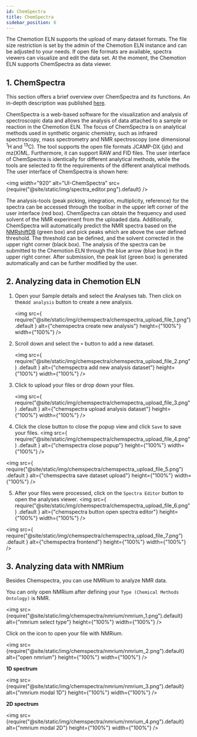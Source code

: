 ```yaml
---
id: ChemSpectra
title: ChemSpectra
sidebar_position: 6
---
```


The Chemotion ELN supports the upload of many dataset formats.
The file size restriction is set by the admin of the Chemotion ELN instance and can be adjusted to your needs.
If open file formats are available, spectra viewers can visualize and edit the data set.
At the moment, the Chemotion ELN supports ChemSpectra as data viewer.

## 1. ChemSpectra

This section offers a brief overview over ChemSpectra and its functions.
An in-depth description was published [here](https://doi.org/10.1186/s13321-020-00481-0).

ChemSpectra is a web-based software for the visualization and analysis of spectroscopic data
and allows the analysis of data attached to a sample or reaction in the Chemotion ELN.
The focus of ChemSpectra is on analytical methods used in synthetic organic chemistry,
such as infrared spectroscopy,
mass spectrometry and NMR spectroscopy (one dimensional <sup>1</sup>H and <sup>13</sup>C).
The tool supports the open file formats JCAMP-DX (jdx) and mz(X)ML.
Furthermore, it can support RAW and FID files.
The user interface of ChemSpectra is identically for different analytical methods,
while the tools are selected to fit the requirements of the different analytical methods.
The user interface of ChemSpectra is shown here:

<img
  width="920"
  alt="UI-ChemSpectra"
  src={require("@site/static/img/spectra_editor.png").default}
/>

The analysis-tools (peak picking, integration, multiplicity, reference) for the spectra
can be accessed through the toolbar in the upper left corner of the user interface (red box).
ChemSpectra can obtain the frequency and used solvent of the NMR experiment from the uploaded data.
Additionally, ChemSpectra will automatically predict the NMR spectra based on the
[NMRshiftDB](https://nmrshiftdb.nmr.uni-koeln.de) (green box) and pick peaks
which are above the user defined threshold. The threshold can be defined,
and the solvent corrected in the upper right corner (black box).
The analysis of the spectra can be submitted to the Chemotion ELN through the blue arrow (blue box)
in the upper right corner. After submission, the peak list (green box) is generated automatically and
can be further modified by the user.

## 2. Analyzing data in Chemotion ELN

1. Open your Sample details and select the Analyses tab. Then click on the`Add analysis` button to create a new analysis.

   <img
     src={
       require("@site/static/img/chemspectra/chemspectra_upload_file_1.png")
         .default
     }
     alt={"chemspectra create new analysis"}
     height={"100%"}
     width={"100%"}
   />

2. Scroll down and select the `+` button to add a new dataset.

   <img
     src={
       require("@site/static/img/chemspectra/chemspectra_upload_file_2.png")
         .default
     }
     alt={"chemspectra add new analysis dataset"}
     height={"100%"}
     width={"100%"}
   />

3. Click to upload your files or drop down your files.

   <img
     src={
       require("@site/static/img/chemspectra/chemspectra_upload_file_3.png")
         .default
     }
     alt={"chemspectra upload analysis dataset"}
     height={"100%"}
     width={"100%"}
   />

4. Click the close button to close the popup view and click `Save` to save your files.
   <img
     src={
       require("@site/static/img/chemspectra/chemspectra_upload_file_4.png")
         .default
     }
     alt={"chemspectra close popup"}
     height={"100%"}
     width={"100%"}
   />

<img
  src={
    require("@site/static/img/chemspectra/chemspectra_upload_file_5.png")
      .default
  }
  alt={"chemspectra save dataset upload"}
  height={"100%"}
  width={"100%"}
/>

5. After your files were processed, click on the `Spectra Editor` button to open the analyses viewer.
   <img
     src={
       require("@site/static/img/chemspectra/chemspectra_upload_file_6.png")
         .default
     }
     alt={"chemspectra button open spectra editor"}
     height={"100%"}
     width={"100%"}
   />

<img
  src={
    require("@site/static/img/chemspectra/chemspectra_upload_file_7.png")
      .default
  }
  alt={"chemspectra frontend"}
  height={"100%"}
  width={"100%"}
/>

## 3. Analyzing data with NMRium

Besides Chemspectra, you can use NMRium to analyze NMR data.

You can only open NMRium after defining your `Type (Chemical Methods Ontology)` is NMR.

<img
  src={require("@site/static/img/chemspectra/nmrium/nmrium_1.png").default}
  alt={"nmrium select type"}
  height={"100%"}
  width={"100%"}
/>

Click on the icon to open your file with NMRium.

<img
  src={require("@site/static/img/chemspectra/nmrium/nmrium_2.png").default}
  alt={"open nmrium"}
  height={"100%"}
  width={"100%"}
/>

**1D spectrum**

<img
  src={require("@site/static/img/chemspectra/nmrium/nmrium_3.png").default}
  alt={"nmrium modal 1D"}
  height={"100%"}
  width={"100%"}
/>

**2D spectrum**

<img
  src={require("@site/static/img/chemspectra/nmrium/nmrium_4.png").default}
  alt={"nmrium modal 2D"}
  height={"100%"}
  width={"100%"}
/>
